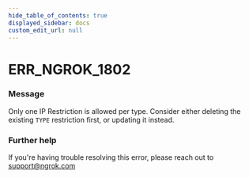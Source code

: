 ```yaml
---
hide_table_of_contents: true
displayed_sidebar: docs
custom_edit_url: null
---
```



# ERR_NGROK_1802

### Message

Only one IP Restriction is allowed per type. Consider either deleting the existing `TYPE` restriction first, or updating it instead.

### Further help

If you're having trouble resolving this error, please reach out to [support@ngrok.com](mailto:support@ngrok.com?subject=Help%20with%20ERR_NGROK_1802)

<ErrorDetails error="err_ngrok_1802" />
